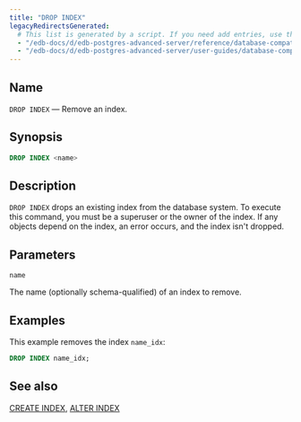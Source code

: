 ```yaml
---
title: "DROP INDEX"
legacyRedirectsGenerated:
  # This list is generated by a script. If you need add entries, use the `legacyRedirects` key.
  - "/edb-docs/d/edb-postgres-advanced-server/reference/database-compatibility-for-oracle-developers-reference-guide/9.6/Database_Compatibility_for_Oracle_Developers_Reference_Guide.1.062.html"
  - "/edb-docs/d/edb-postgres-advanced-server/user-guides/database-compatibility-for-oracle-developers-guide/9.5/Database_Compatibility_for_Oracle_Developers_Guide.1.090.html"
---
```


<div id="drop_index" class="registered_link"></div>

## Name

`DROP INDEX` &mdash; Remove an index.

## Synopsis

```sql
DROP INDEX <name>
```

## Description

`DROP INDEX` drops an existing index from the database system. To execute this command, you must be a superuser or the owner of the index. If any objects depend on the index, an error occurs, and the index isn't dropped.

## Parameters

`name`

 The name (optionally schema-qualified) of an index to remove.

## Examples

This example removes the index `name_idx`:

```sql
DROP INDEX name_idx;
```

## See also

[CREATE INDEX](24_create_index), [ALTER INDEX](03_alter_index)
